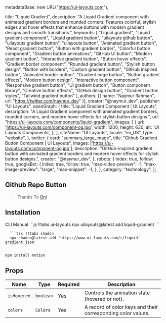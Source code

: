   metadataBase: new URL("https://ui-layouts.com"),

  title: "Liquid Gradient",
  description: "A Liquid Gradient component with animated gradient borders and rounded corners. Features colorful, stylish edges and hover effects that enhance buttons with modern gradient designs and smooth transitions.",
  keywords: [
    "Liquid gradient",
    "Liquid gradient component",
    "Liquid gradient button",
    "uilayouts github button",
    "uilayouts gradient button",
    "uilayouts button",
    "Animated gradient button",
    "React gradient button",
    "Button with gradient border",
    "Colorful button component",
    "Gradient button animations",
    "GitHub UI button",
    "Modern gradient button",
    "Interactive gradient button",
    "Button hover effects",
    "Gradient border component",
    "Rounded gradient button",
    "Stylish button design",
    "Button with borders",
    "Custom gradient button",
    "GitHub inspired button",
    "Animated border button",
    "Gradient edge button",
    "Button gradient effects",
    "Modern button design",
    "Interactive button component",
    "Responsive gradient button",
    "UI gradient button",
    "Button component library",
    "Creative button effects",
    "GitHub design button",
    "Gradient button styles",
    "Tailwind gradient button"
  ],
  authors: [{ name: "Naymur Rahman", url: "https://twitter.com/naymur_dev" }],
  creator: "@naymur_dev",
  publisher: "UI Layouts",
  openGraph: {
    title: "Liquid Gradient Component | UI Layouts",
    description: "A Liquid Gradient component with animated gradient borders, rounded corners, and modern hover effects for stylish button designs.",
    url: "https://ui-layouts.com/components/liquid-gradient",
    images: [
      {
        url: 'https://ui-layouts.com/component-og.jpg',
        width: 1200,
        height: 630,
        alt: 'UI Layouts Components',
      },
    ],
    siteName: "UI Layouts",
    locale: "en_US",
    type: "website",
  },
  twitter: {
    card: "summary_large_image",
    title: "Github Gradient Button Component | UI Layouts",
    images: ['https://ui-layouts.com/component-og.jpg'],
    description: "GitHub-inspired gradient button with animated gradient borders and modern hover effects for stylish button designs.",
    creator: "@naymur_dev",
  },
  robots: {
    index: true,
    follow: true,
    googleBot: {
      index: true,
      follow: true,
      "max-video-preview": -1,
      "max-image-preview": "large",
      "max-snippet": -1,
    },
  },
  category: "technology",
};

<ComponentCodePreview name='liquid-gradient' hasReTrigger isFitheight jsonName="liquid-gradient-components" />

## Github Repo Button

<ComponentCodePreview name='uilayouts-github-button' hasReTrigger isFitheight jsonName="uilayouts-github-button" />

> Thanks To [Oni](https://x.com/0ni_x4)

## Installation

<Tabs defaultValue="cli">

<TabsList className='border-b w-full bg-white justify-start dark:bg-neutral-800 h-11'>
  <TabsTrigger value='cli'>CLI</TabsTrigger>
  <TabsTrigger value='manual'>Manual</TabsTrigger>
</TabsList>

  <TabsContent value="cli">
   <CodeWithTabs>
      ```js !!tabs ui-layouts
      npx uilayouts@latest add liquid-gradient
      ```

      ```tsx !!tabs shadcn
      npx shadcn@latest add 'https://www.ui-layouts.com/r/liquid-gradient.json'
      ```

   </CodeWithTabs>
  </TabsContent>
  
  <TabsContent value="manual" manualType>

```bash
npm install motion
```

<CodeSnippets name="liquid-gradient" />

</TabsContent>
</Tabs>

## Props

| Name        | Type      | Required | Description                                                  |
| ----------- | --------- | -------- | ------------------------------------------------------------ |
| `isHovered` | `boolean` | Yes      | Controls the animation state (hovered or not).               |
| `colors`    | `Colors`  | Yes      | A record of color keys and their corresponding color values. |
